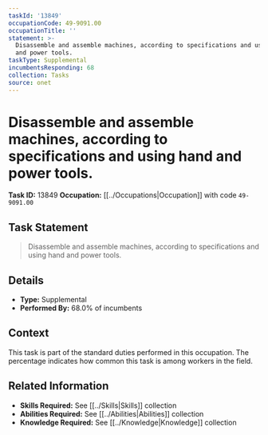 ```yaml
---
taskId: '13849'
occupationCode: 49-9091.00
occupationTitle: ''
statement: >-
  Disassemble and assemble machines, according to specifications and using hand
  and power tools.
taskType: Supplemental
incumbentsResponding: 68
collection: Tasks
source: onet
---
```

# Disassemble and assemble machines, according to specifications and using hand and power tools.

**Task ID:** 13849
**Occupation:** [[../Occupations|Occupation]] with code `49-9091.00`

## Task Statement

> Disassemble and assemble machines, according to specifications and using hand and power tools.

## Details

- **Type:** Supplemental
- **Performed By:** 68.0% of incumbents

## Context

This task is part of the standard duties performed in this occupation. The percentage indicates how common this task is among workers in the field.

## Related Information

- **Skills Required:** See [[../Skills|Skills]] collection
- **Abilities Required:** See [[../Abilities|Abilities]] collection
- **Knowledge Required:** See [[../Knowledge|Knowledge]] collection
